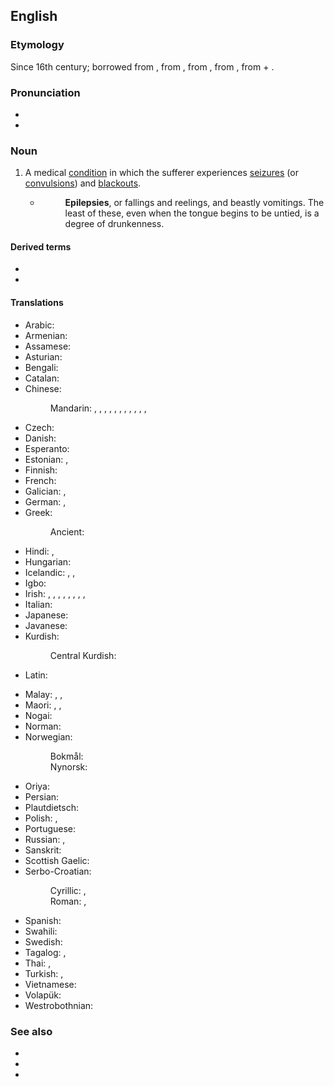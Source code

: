 ==English==
{{wikipedia}}

===Etymology===
Since 16th century; borrowed from {{bor|en|fro|epilepsie}}, from {{der|en|la|epilēpsia}}, from {{der|en|grc|ἐπιληψία}}, from {{m|grc|ἐπιλαμβάνω|t=I seize}}, from {{m|grc|ἐπί|t=upon}} + {{m|grc|λαμβάνω|t=I take}}.

===Pronunciation===
* {{IPA|/ˈɛpɪlɛpsi/|lang=en}}
* {{hyphenation|ep|i|lep|sy|lang=en}}

===Noun===
{{en-noun|~|epilepsies}}

# {{lb|en|pathology}} A medical [[condition]] in which the sufferer experiences [[seizure]]s (or [[convulsion]]s) and [[blackout]]s.
#* {{w|Jeremy Taylor}}
#*: '''Epilepsies''', or fallings and reelings, and beastly vomitings. The least of these, even when the tongue begins to be untied, is a degree of drunkenness.

====Derived terms====
* {{l|en|epileptic}}
* {{l|en|epileptiform}}

====Translations====
{{trans-top|medical condition}}
* Arabic: {{t|ar|صَرْع|m}}
* Armenian: {{t+|hy|ընկնավորություն}}
* Assamese: {{t|as|আঁৱৰি|tr=ãori}}
* Asturian: {{t|ast|epilepsia|f}}
* Bengali: {{t|bn|মৃগীরোগ}}
* Catalan: {{t+|ca|epilèpsia|f}}
* Chinese:
*: Mandarin: {{t|cmn|羊癲瘋}}, {{t|cmn|羊癫疯|tr=yángdiānfēng}}, {{t+|cmn|癲癇}}, {{t+|cmn|癫痫|tr=diānxián}}, {{t|cmn|癲癇癥}}, {{t|cmn|癫痫症|tr=diānxiánzhèng}}, {{t|cmn|羊癇}}, {{t|cmn|羊痫|tr=yángxián}}, {{t|cmn|羊癇瘋}}, {{t|cmn|羊痫疯|tr=yángxiánfēng}}, {{t+|cmn|羊角風}}, {{t+|cmn|羊角风|tr=yángjiǎofēng}}
* Czech: {{t+|cs|epilepsie|f}}
* Danish: {{t|da|epilepsi|c}}
* Esperanto: {{t|eo|epilepsio}}
* Estonian: {{t+|et|epilepsia}}, {{t+|et|langetõbi}}
* Finnish: {{t+|fi|epilepsia}}
* French: {{t+|fr|épilepsie|f}}
* Galician: {{t|gl|epilepsia|f}}, {{t+|gl|gota|f}}
* German: {{t+|de|Epilepsie|f}}, {{t+|de|Fallsucht|f}}
* Greek: {{t+|el|επιληψία|f}}
*: Ancient: {{t|grc|ἐπιληψία|f}}
* Hindi: {{t+|hi|अपस्मार}}, {{t+|hi|मिर्गी}}
* Hungarian: {{t+|hu|epilepszia}}
* Icelandic: {{t+|is|flogaveiki|f}}, {{t+|is|flog|n}}, {{t|is|niðurfallssýki|f}}
* Igbo: {{t|ig|ájụ̀}}
* Irish: {{t|ga|titimeas|m}}, {{t|ga|breoiteacht mhór|f|alt=an bhreoiteacht mhór}}, {{t|ga|galar titimeach|m}}, {{t|ga|galar Póil|m}}, {{t|ga|galar talmhaí|m}}, {{t|ga|tinneas beannaithe|m|alt=an tinneas beannaithe}}, {{t|ga|tinneas mór|m|alt=an tinneas mór}}, {{t|ga|tinneas Póil|m}}, {{t|ga|tinneas talún|m}}
* Italian: {{t+|it|epilessia|f}}
* Japanese: {{t|ja|癲癇|tr=てんかん, tenkan}}
* Javanese: {{t+|jv|ꦲꦪꦤ꧀}}
* Kurdish:
*: Central Kurdish: {{t|ckb|فێ}}
* Latin: {{t|la|epilēpsia|f}}
{{trans-mid}}
* Malay: {{t|ms|epilepsi}}, {{t|ms|gila babi}}, {{t|ms|sawan}}
* Maori: {{t|mi|hukihuki}}, {{t|mi|hūkiki}}, {{t|mi|mate hukihuki}}
* Nogai: {{t|nog|талма}}
* Norman: {{t|nrf|épilepsie|f}} {{qualifier|Jersey}}
* Norwegian:
*: Bokmål: {{t|no|epilepsi|m}}
*: Nynorsk: {{t|nn|epilepsi|m}}
* Oriya: {{t+|or|ଅପସ୍ମାର}}
* Persian: {{t+|fa|صرع|tr=sar}}
* Plautdietsch: {{t|pdt|Aunstoot}}
* Polish: {{t+|pl|padaczka|f}}, {{t+|pl|epilepsja|f}}
* Portuguese: {{t+|pt|epilepsia|f}}
* Russian: {{t+|ru|эпиле́псия|f}}, {{t+|ru|паду́чая|f}} {{qualifier|obsolete}}
* Sanskrit: {{t+|sa|अपस्मार}}
* Scottish Gaelic: {{t|gd|tuiteamas|m}}
* Serbo-Croatian:
*: Cyrillic: {{t|sh|епилѐпсија|f}}, {{t|sh|па̏давица|f}}
*: Roman: {{t+|sh|epilèpsija|f}}, {{t+|sh|pȁdavica|f}}
* Spanish: {{t+|es|epilepsia|f}}
* Swahili: {{t+|sw|kifafa}}
* Swedish: {{t+|sv|epilepsi|c}}
* Tagalog: {{t|tl|kisay}}, {{t|tl|gotakural}}
* Thai: {{t|th|ลมชัก}}, {{t|th|ลมบ้าหมู}}
* Turkish: {{t+|tr|sara}}, {{t+|tr|epilepsi}}
* Vietnamese: {{t|vi|động kinh}}
* Volapük: {{t+|vo|peiläp}}
* Westrobothnian: {{t|gmq-bot|bratfall|n}}
{{trans-bottom}}

===See also===
* {{l|en|falling sickness}}
* {{l|en|grand mal}}
* {{l|en|petit mal}}